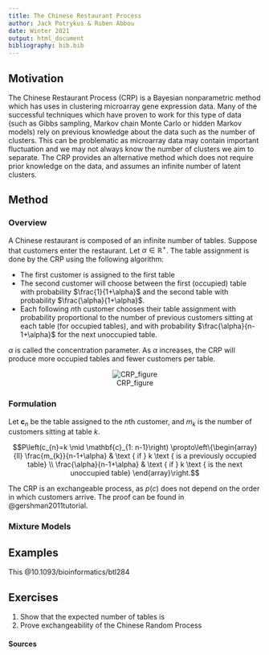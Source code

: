 ```yaml
---
title: The Chinese Restaurant Process
author: Jack Potrykus & Ruben Abbou
date: Winter 2021
output: html_document
bibliography: bib.bib
---
```

<!-- # Chinese Restaurant Process Simulation
###### Jack Potrykus & Ruben Abbou
###### STAT 35450 - Computational Biology
###### Winter 2021 -->


## Motivation

The Chinese Restaurant Process (CRP) is a Bayesian nonparametric method which has uses in clustering microarray gene expression data. Many of the successful techniques which have proven to work for this type of data (such as Gibbs sampling, Markov chain Monte Carlo or hidden Markov models) rely on previous knowledge about the data such as the number of clusters. This can be problematic as microarray data may contain important fluctuation and we may not always know the number of clusters we aim to separate. The CRP provides an alternative method which does not require prior knowledge on the data, and assumes an infinite number of latent clusters.

## Method

### Overview

A Chinese restaurant is composed of an infinite number of tables. Suppose that customers enter the restaurant. Let $\alpha \in \mathbb{R}^+$. The table assignment is done by the CRP using the following algorithm:

- The first customer is assigned to the first table
- The second customer will choose between the first (occupied) table with probability $\frac{1}{1+\alpha}$ and the second table with probability $\frac{\alpha}{1+\alpha}$.
- Each following $n$th customer chooses their table assignment with probability proportional to the number of previous customers sitting at each table (for  occupied tables), and with probability $\frac{\alpha}{n-1+\alpha}$ for the next unoccupied table.

$\alpha$ is called the concentration parameter. As $\alpha$ increases, the CRP will produce more occupied tables and fewer customers per table.

<center>

![CRP_figure](CRP_figure.png)
</center>

### Formulation

Let $\mathbf{c}_{n}$ be the table assigned to the $n$th customer, and $m_k$ is the number of customers sitting at table $k$.

$$P\left(c_{n}=k \mid \mathbf{c}_{1: n-1}\right) \propto\left\{\begin{array}{ll}
\frac{m_{k}}{n-1+\alpha} & \text { if } k \text { is a previously occupied table} \\
\frac{\alpha}{n-1+\alpha} & \text { if } k \text { is the next unoccupied table}
\end{array}\right.$$

The CRP is an exchangeable process, as $p(c)$ does not depend on the order in which customers arrive. The proof can be found in @gershman2011tutorial.

### Mixture Models



## Examples

This @10.1093/bioinformatics/btl284


## Exercises

1. Show that the expected number of tables is
2. Prove exchangeability of the Chinese Random Process

#### Sources
